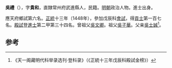 '''吳禮'''（{{bd|1411年||？}}），字'''貴和'''，直隸常州府武進縣人，民籍。[[明朝|明朝]]政治人物。進士出身。

應天府鄉試第六名。[[正统_(年号)|正統]]十三年（1448年），參加戊辰科[[會試|會試]]，得[[貢士|貢士]]第一百七名。[[殿試|殿試]]登[[進士|進士]]第二甲第三十四名。曾祖父[[吳文卿|吳文卿]]。祖父[[吳子華|吳子華]]。父亲[[吳士誠|吳士誠]]<ref>《天一阁藏明代科举录选刊·登科录》（《正統十三年戊辰科殿試金榜》）</ref>。

==参考==
{{reflist}}
{{明朝人物小作品}}
{{正統十三年戊辰科殿試金榜}}